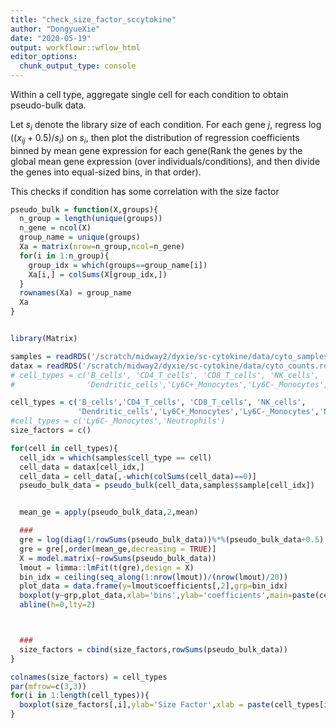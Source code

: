 ```yaml
---
title: "check_size_factor_sccytokine"
author: "DongyueXie"
date: "2020-05-19"
output: workflowr::wflow_html
editor_options:
  chunk_output_type: console
---
```



Within a cell type, aggregate single cell for each condition to obtain pseudo-bulk data. 

Let $s_i$ denote the library size of each condition. For each gene $j$, regress $\log((x_{ij}+0.5)/s_i)$ on $s_i$, then plot the distribution of regression coefficients binned by mean gene expression for each gene(Rank the genes by the global mean gene expression (over individuals/conditions), and then divide the genes into equal-sized bins, in that order).

This checks if condition has some correlation with the size factor



```r
pseudo_bulk = function(X,groups){
  n_group = length(unique(groups))
  n_gene = ncol(X)
  group_name = unique(groups)
  Xa = matrix(nrow=n_group,ncol=n_gene)
  for(i in 1:n_group){
    group_idx = which(groups==group_name[i])
    Xa[i,] = colSums(X[group_idx,])
  }
  rownames(Xa) = group_name
  Xa
}


library(Matrix)

samples = readRDS('/scratch/midway2/dyxie/sc-cytokine/data/cyto_samples.rds')
datax = readRDS('/scratch/midway2/dyxie/sc-cytokine/data/cyto_counts.rds')
# cell_types = c('B_cells', 'CD4_T_cells', 'CD8_T_cells', 'NK_cells',
#                'Dendritic_cells','Ly6C+_Monocytes','Ly6C-_Monocytes','Neutrophils')

cell_types = c('B_cells','CD4_T_cells', 'CD8_T_cells', 'NK_cells',
               'Dendritic_cells','Ly6C+_Monocytes','Ly6C-_Monocytes','Neutrophils')
#cell_types = c('Ly6C-_Monocytes','Neutrophils')
size_factors = c()

for(cell in cell_types){
  cell_idx = which(samples$cell_type == cell)
  cell_data = datax[cell_idx,]
  cell_data = cell_data[,-which(colSums(cell_data)==0)]
  pseudo_bulk_data = pseudo_bulk(cell_data,samples$sample[cell_idx])


  mean_ge = apply(pseudo_bulk_data,2,mean)

  ###
  gre = log(diag(1/rowSums(pseudo_bulk_data))%*%(pseudo_bulk_data+0.5) )
  gre = gre[,order(mean_ge,decreasing = TRUE)]
  X = model.matrix(~rowSums(pseudo_bulk_data))
  lmout = limma::lmFit(t(gre),design = X)
  bin_idx = ceiling(seq_along(1:nrow(lmout))/(nrow(lmout)/20))
  plot_data = data.frame(y=lmout$coefficients[,2],grp=bin_idx)
  boxplot(y~grp,plot_data,xlab='bins',ylab='coefficients',main=paste(cell))
  abline(h=0,lty=2)



  ###
  size_factors = cbind(size_factors,rowSums(pseudo_bulk_data))
}
```

```r
colnames(size_factors) = cell_types
par(mfrow=c(3,3))
for(i in 1:length(cell_types)){
  boxplot(size_factors[,i],ylab='Size Factor',xlab = paste(cell_types[i]))
}

```

